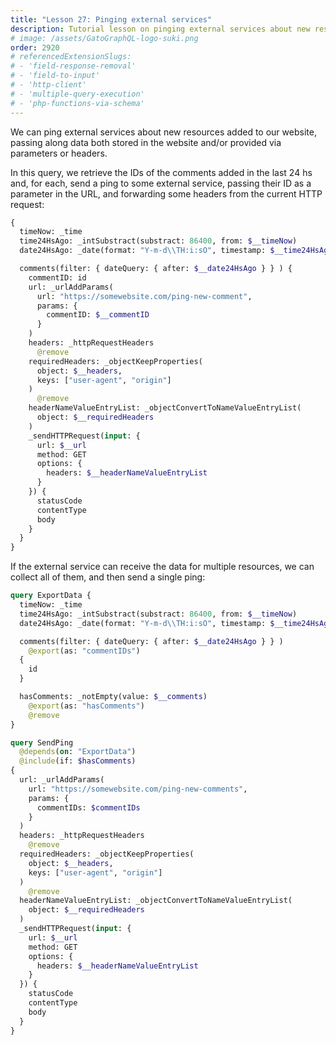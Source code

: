 ```yaml
---
title: "Lesson 27: Pinging external services"
description: Tutorial lesson on pinging external services about new resources added to our website, passing along data both stored in the website and/or provided via parameters or headers.
# image: /assets/GatoGraphQL-logo-suki.png
order: 2920
# referencedExtensionSlugs:
# - 'field-response-removal'
# - 'field-to-input'
# - 'http-client'
# - 'multiple-query-execution'
# - 'php-functions-via-schema'
---
```


We can ping external services about new resources added to our website, passing along data both stored in the website and/or provided via parameters or headers.

In this query, we retrieve the IDs of the comments added in the last 24 hs and, for each, send a ping to some external service, passing their ID as a parameter in the URL, and forwarding some headers from the current HTTP request:

```graphql
{
  timeNow: _time  
  time24HsAgo: _intSubstract(substract: 86400, from: $__timeNow)
  date24HsAgo: _date(format: "Y-m-d\\TH:i:sO", timestamp: $__time24HsAgo)

  comments(filter: { dateQuery: { after: $__date24HsAgo } } ) {
    commentID: id
    url: _urlAddParams(
      url: "https://somewebsite.com/ping-new-comment",
      params: {
        commentID: $__commentID
      }
    )
    headers: _httpRequestHeaders
      @remove
    requiredHeaders: _objectKeepProperties(
      object: $__headers,
      keys: ["user-agent", "origin"]
    )
      @remove
    headerNameValueEntryList: _objectConvertToNameValueEntryList(
      object: $__requiredHeaders
    )
    _sendHTTPRequest(input: {
      url: $__url
      method: GET
      options: {
        headers: $__headerNameValueEntryList
      }
    }) {
      statusCode
      contentType
      body
    }
  }
}
```

If the external service can receive the data for multiple resources, we can collect all of them, and then send a single ping:

```graphql
query ExportData {
  timeNow: _time  
  time24HsAgo: _intSubstract(substract: 86400, from: $__timeNow)
  date24HsAgo: _date(format: "Y-m-d\\TH:i:sO", timestamp: $__time24HsAgo)

  comments(filter: { dateQuery: { after: $__date24HsAgo } } )
    @export(as: "commentIDs")
  {
    id
  }

  hasComments: _notEmpty(value: $__comments)
    @export(as: "hasComments")
    @remove
}

query SendPing
  @depends(on: "ExportData")
  @include(if: $hasComments)
{
  url: _urlAddParams(
    url: "https://somewebsite.com/ping-new-comments",
    params: {
      commentIDs: $commentIDs
    }
  )
  headers: _httpRequestHeaders
    @remove
  requiredHeaders: _objectKeepProperties(
    object: $__headers,
    keys: ["user-agent", "origin"]
  )
    @remove
  headerNameValueEntryList: _objectConvertToNameValueEntryList(
    object: $__requiredHeaders
  )
  _sendHTTPRequest(input: {
    url: $__url
    method: GET
    options: {
      headers: $__headerNameValueEntryList
    }
  }) {
    statusCode
    contentType
    body
  }
}
```
